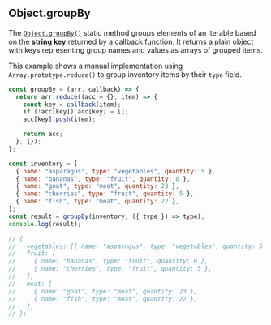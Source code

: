 
## Object.groupBy

The [`Object.groupBy()`](https://developer.mozilla.org/en-US/docs/Web/JavaScript/Reference/Global_Objects/Object/groupBy)
static method groups elements of an iterable based on the **string key** returned by a callback function.
It returns a plain object with keys representing group names and values as arrays of grouped items.

This example shows a manual implementation using `Array.prototype.reduce()` to group inventory items by their `type` field.

```js
const groupBy = (arr, callback) => {
  return arr.reduce((acc = {}, item) => {
    const key = callback(item);
    if (!acc[key]) acc[key] = [];
    acc[key].push(item);

    return acc;
  }, {});
};

const inventory = [
  { name: "asparagus", type: "vegetables", quantity: 5 },
  { name: "bananas", type: "fruit", quantity: 0 },
  { name: "goat", type: "meat", quantity: 23 },
  { name: "cherries", type: "fruit", quantity: 5 },
  { name: "fish", type: "meat", quantity: 22 },
];
const result = groupBy(inventory, ({ type }) => type);
console.log(result);

// {
//   vegetables: [{ name: "asparagus", type: "vegetables", quantity: 5 }],
//   fruit: [
//     { name: "bananas", type: "fruit", quantity: 0 },
//     { name: "cherries", type: "fruit", quantity: 5 },
//   ],
//   meat: [
//     { name: "goat", type: "meat", quantity: 23 },
//     { name: "fish", type: "meat", quantity: 22 },
//   ],
// };
```
